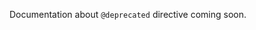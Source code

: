 Documentation about `@deprecated` directive coming soon.

<!-- @deprecated directive ... we just pass this through to the generated API, so users can deprecate their fields.  Most GraphQL tools will pick this up and give you a warning if you try and use a deprecated field, so we could show an example of that.-->
